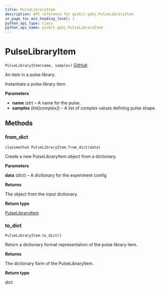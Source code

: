 ```yaml
---
title: PulseLibraryItem
description: API reference for qiskit.qobj.PulseLibraryItem
in_page_toc_min_heading_level: 1
python_api_type: class
python_api_name: qiskit.qobj.PulseLibraryItem
---
```


# PulseLibraryItem

<span id="qiskit.qobj.PulseLibraryItem" />

`PulseLibraryItem(name, samples)` [GitHub](https://github.com/qiskit/qiskit/tree/stable/0.14/qiskit/qobj/pulse_qobj.py "view source code")

An item in a pulse library.

Instantiate a pulse library item.

**Parameters**

*   **name** (*str*) – A name for the pulse.
*   **samples** (*list\[complex]*) – A list of complex values defining pulse shape.

## Methods

### from\_dict

<span id="qiskit.qobj.PulseLibraryItem.from_dict" />

`classmethod PulseLibraryItem.from_dict(data)`

Create a new PulseLibraryItem object from a dictionary.

**Parameters**

**data** (*dict*) – A dictionary for the experiment config

**Returns**

The object from the input dictionary.

**Return type**

[PulseLibraryItem](qiskit.qobj.PulseLibraryItem "qiskit.qobj.PulseLibraryItem")

### to\_dict

<span id="qiskit.qobj.PulseLibraryItem.to_dict" />

`PulseLibraryItem.to_dict()`

Return a dictionary format representation of the pulse library item.

**Returns**

The dictionary form of the PulseLibraryItem.

**Return type**

dict

